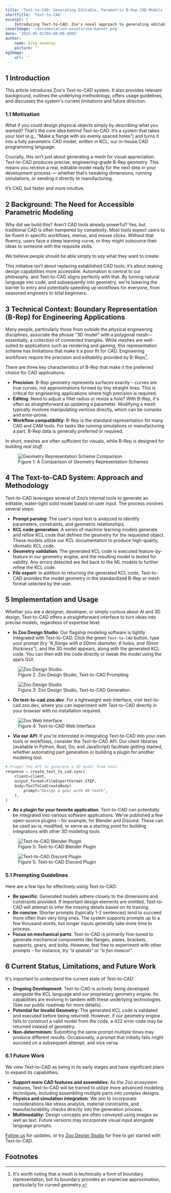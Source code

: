 ```yaml
---
title: 'Text-to-CAD: Generating Editable, Parametric B-Rep CAD Models from Natural Language'
shortTitle: 'Text-to-CAD'
excerpt: |
    Introducing Text-to-CAD: Zoo's novel approach to generating editable, parametric B-Rep CAD models from natural language input.
coverImage: '/documentation-assets/zoo-banner.png'
date: '2025-05-01T04:00:00.000Z'
author:
    name: Greg Sweeney
    picture: ''
ogImage:
    url: ''
---
```


## 1 Introduction

This article introduces Zoo's Text-to-CAD system. It also provides relevant background, outlines the
underlying methodology, offers usage guidelines, and discusses the system's current limitations and
future direction.

### 1.1 Motivation

What if you could design physical objects simply by _describing_ what you wanted? That’s the core
idea behind Text-to-CAD. It’s a system that takes your text (e.g., “Make a flange with six evenly
spaced holes”) and turns it into a fully parametric CAD model, written in KCL; our in-house CAD
programming language.

Crucially, this isn’t just about generating a mesh for visual appreciation. Text-to-CAD produces
precise, engineering-grade B-Rep geometry. This means you receive a real, editable model ready for
the next step in your development process — whether that’s tweaking dimensions, running simulations,
or sending it directly to manufacturing.

It’s CAD, but faster and more intuitive.

## 2 Background: The Need for Accessible Parametric Modeling

Why did we build this? Aren’t CAD tools already powerful? Yes, but traditional CAD is often hampered
by complexity. Most tools expect users to be fluent in specific workflows, menus, and mouse clicks.
Without that fluency, users face a steep learning curve, or they might outsource their ideas to
someone with the requisite skills.

We believe people should be able simply to _say_ what they want to create.

This initiative isn’t about replacing established CAD tools; it’s about making design capabilities
more accessible. Automation is central to our philosophy, and Text-to-CAD aligns perfectly with
that. By turning natural language into code, and subsequently into geometry, we're lowering the
barrier to entry and potentially speeding up workflows for everyone, from seasoned engineers to
total beginners.

## 3 Technical Context: Boundary Representation (B-Rep) for Engineering Applications

Many people, particularly those from outside the physical engineering disciplines, associate the
phrase "3D model" with a polygonal mesh—essentially, a collection of connected triangles. While
meshes are well-suited to applications such as rendering and gaming, this representation scheme has
limitations that make it a poor fit for CAD. Engineering workflows require the precision and
editability provided by B-Reps[^A].

There are three key characteristics of B-Rep that make it the preferred choice for CAD applications:

-   **Precision**: B-Rep geometry represents surfaces exactly – curves are true curves, not
    approximations formed by tiny straight lines. This is critical for engineering applications where
    high precision is required.
-   **Editing**: Need to adjust a fillet radius or resize a hole? With B-Rep, it's often as
    straightforward as updating a parameter. Modifying a mesh typically involves manipulating vertices
    directly, which can be complex and error-prone.
-   **Workflow compatibility**: B-Rep is the standard representation for many CAD and CAM tools. For
    tasks like running simulations or manufacturing a part, B-Rep data is generally preferred or
    required.

In short, meshes are often sufficient for visuals, while B-Rep is designed for building _real
stuff_.

<figure>
    <img
        alt="Geometry Representation Scheme Comparison"
        src="/documentation-assets/research/introducing-text-to-cad/geometric_representations.png"
    />
    <figcaption>
        Figure 1: A Comparison of Geometry Representation Schemes
    </figcaption>
</figure>

## 4 The Text-to-CAD System: Approach and Methodology

Text-to-CAD leverages several of Zoo’s internal tools to generate an editable, water-tight solid
model based on user input. The process involves several steps:

-   **Prompt parsing**: The user's input text is analyzed to identify parameters, constraints, and
    geometric relationships.
-   **KCL code generation**: A series of machine learning models generate and refine KCL code that
    defines the geometry for the requested object. These models utilize our KCL documentation to
    produce high-quality, idiomatic KCL code.
-   **Geometry validation**: The generated KCL code is executed feature-by-feature in our geometry
    engine, and the resulting model is tested for validity. Any errors detected are fed back to the ML
    models to further refine the KCL code.
-   **File export**: In addition to returning the generated KCL code, Text-to-CAD provides the model
    geometry in the standardized B-Rep or mesh format selected by the user.

## 5 Implementation and Usage

Whether you are a designer, developer, or simply curious about AI and 3D design, Text-to-CAD offers
a straightforward interface to turn ideas into precise models, regardless of expertise level.

-   **In Zoo Design Studio**: Our flagship modeling software is tightly integrated with
    Text-to-CAD. Click the green `Text-to-CAD` button, type your prompt (try _“A flange with a 50mm diameter, 6 holes,
    and 10mm thickness”_), and the 3D model appears, along with the generated KCL code. You can then
    edit the code directly or tweak the model using the app’s GUI.

<figure>
    <img
        alt="Zoo Design Studio"
        src="/documentation-assets/research/introducing-text-to-cad/image5.png"
    />
    <figcaption>Figure 2: Zoo Design Studio, Text-to-CAD Prompting</figcaption>
</figure>

<figure>
    <img
        alt="Zoo Design Studio"
        src="/documentation-assets/research/introducing-text-to-cad/image3.png"
    />
    <figcaption>Figure 3: Zoo Design Studio, Text-to-CAD Generation</figcaption>
</figure>

-   **On text-to-cad.zoo.dev**: For a lightweight web interface, visit text-to-cad.zoo.dev, where you
    can experiment with Text-to-CAD directly in your browser with no installation required.

<figure>
    <img
        alt="Zoo Web Interface"
        src="/documentation-assets/research/introducing-text-to-cad/image6.png"
    />
    <figcaption>Figure 4: Text-to-CAD Web Interface</figcaption>
</figure>

-   **Via our API**: If you're interested in integrating Text-to-CAD into your own tools or workflows,
    consider the Text-to-CAD API. Our client libraries (available in Python, Rust, Go, and JavaScript)
    facilitate getting started, whether automating part generation or building a plugin for another
    modeling tool.

```python
# Prompt the API to generate a 3D model from text.
response = create_text_to_cad.sync(
    client=client,
    output_format=FileExportFormat.STEP,
    body=TextToCadCreateBody(
        prompt="Design a gear with 40 teeth",
    ),
)
```

-   **As a plugin for your favorite application**: Text-to-CAD can potentially be integrated into
    various software applications. We’ve published a few open-source plugins – for example, for
    Blender and Discord. These can be used as-is, modified, or serve as a starting point for building
    integrations with other 3D modeling tools.

<figure>
    <img
        alt="Text-to-CAD Blender Plugin"
        src="/documentation-assets/research/introducing-text-to-cad/image1.png"
    />
    <figcaption>Figure 5: Text-to-CAD Blender Plugin</figcaption>
</figure>

<figure>
    <img
        alt="Text-to-CAD Discord Plugin"
        src="/documentation-assets/research/introducing-text-to-cad/image2.png"
    />
    <figcaption>Figure 5: Text-to-CAD Discord Plugin</figcaption>
</figure>

### 5.1 Prompting Guidelines

Here are a few tips for effectively using Text-to-CAD:

-   **Be specific**: Generated models adhere closely to the dimensions and constraints provided. If
    important design elements are omitted, Text-to-CAD will attempt to infer the missing details based
    on its training.
-   **Be concise**: Shorter prompts (typically 1-2 sentences) tend to succeed more often than very
    long ones. The system supports prompts up to a few thousand words, but longer inputs generally
    take more time to process.
-   **Focus on mechanical parts**: Text-to-CAD is primarily fine-tuned to generate mechanical
    components like flanges, plates, brackets, supports, gears, and bolts. However, feel free to
    experiment with other prompts – for instance, try _“a spatula”_ or _“a fun mascot”_.

## 6 Current Status, Limitations, and Future Work

It's important to understand the current state of Text-to-CAD:

-   **Ongoing Development**: Text-to-CAD is actively being developed alongside the KCL language and
    our proprietary geometry engine. Its capabilities are evolving in tandem with these underlying
    technologies. (See our public roadmap for more details).
-   **Potential for Invalid Geometry**: The generated KCL code is validated and executed before being
    returned. However, if our geometry engine fails to construct a valid model from the code, a 422
    error code may be returned instead of geometry.
-   **Non-determinism**: Submitting the same prompt multiple times may produce different results.
    Occasionally, a prompt that initially fails might succeed on a subsequent attempt, and vice versa.

### 6.1 Future Work

We view Text-to-CAD as being in its early stages and have significant plans to expand its
capabilities:

-   **Support more CAD features and assemblies**: As the Zoo ecosystem matures, Text-to-CAD will be
    trained to utilize more advanced modeling techniques, including assembling multiple parts into
    complex designs.
-   **Physics and simulation integration**: We aim to incorporate considerations like stress analysis,
    material constraints, and manufacturability checks directly into the generation process.
-   **Multimodality**: Design concepts are often conveyed using images as well as text. Future
    versions may incorporate visual input alongside language prompts.

[Follow us](https://x.com/zoodotdev) for updates, or try [Zoo Design Studio](https://zoo.dev/signup)
for free to get started with Text-to-CAD.

## Footnotes

[^A]: It's worth noting that a mesh is technically a form of boundary representation, but its boundary provides an imprecise approximation, particularly for curved geometry.

